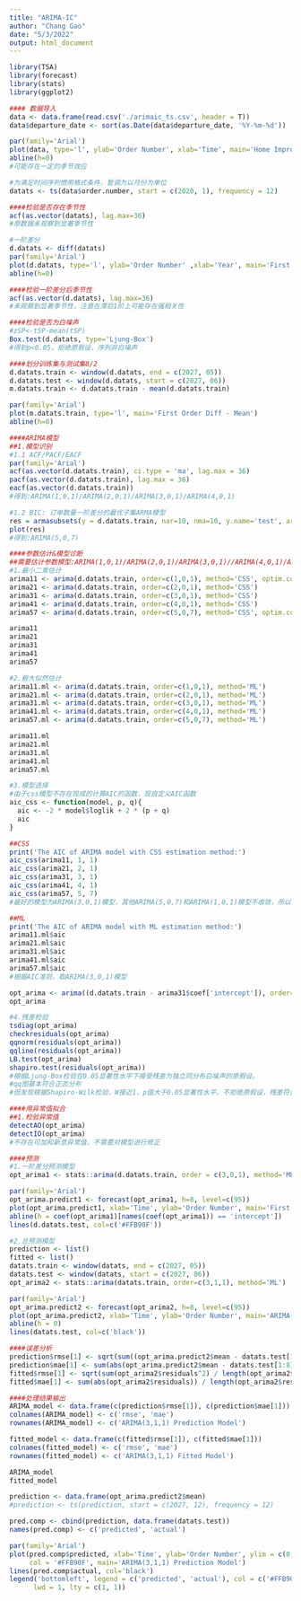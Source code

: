 ```yaml
---
title: "ARIMA-IC"
author: "Chang Gao"
date: "5/3/2022"
output: html_document
---
```


```r
library(TSA)
library(forecast)
library(stats)
library(ggplot2)
```

```r
#### 数据导入
data <- data.frame(read.csv('./arimaic_ts.csv', header = T))
data$departure_date <- sort(as.Date(data$departure_date, '%Y-%m-%d'))

par(family='Arial')
plot(data, type='l', ylab='Order Number', xlab='Time', main='Home Improvement Order Number: 2020-2022')
abline(h=0)
#可能存在一定的季节效应
```

```r
#为满足时间序列惯用格式条件，暂调为以月份为单位
datats <- ts(data$order.number, start = c(2020, 1), frequency = 12)

####检验是否存在季节性
acf(as.vector(datats), lag.max=36)
#原数据未观察到显著季节性
```

```r
#一阶差分
d.datats <- diff(datats)
par(family='Arial')
plot(d.datats, type='l', ylab='Order Number' ,xlab='Year', main='First Order Difference: Order Number')
abline(h=0)
```

```r
####检验一阶差分后季节性
acf(as.vector(d.datats), lag.max=36)
#未观察到显著季节性，注意在滞后1阶上可能存在强相关性
```

```r
####检验是否为白噪声
#zSP<-tSP-mean(tSP)
Box.test(d.datats, type='Ljung-Box')
#得到p<0.05，拒绝原假设，序列非白噪声
```

```r
####划分训练集与测试集8/2
d.datats.train <- window(d.datats, end = c(2027, 05))
d.datats.test <- window(d.datats, start = c(2027, 06))
m.datats.train <- d.datats.train - mean(d.datats.train)

par(family='Arial')
plot(m.datats.train, type='l', main='First Order Diff - Mean')
abline(h=0)
```

```r
####ARIMA模型
##1.模型识别
#1.1 ACF/PACF/EACF
par(family='Arial')
acf(as.vector(d.datats.train), ci.type = 'ma', lag.max = 36)
pacf(as.vector(d.datats.train), lag.max = 36)
eacf(as.vector(d.datats.train))
#得到:ARIMA(1,0,1)/ARIMA(2,0,1)/ARIMA(3,0,1)/ARIMA(4,0,1)

#1.2 BIC: 订单数量一阶差分的最优子集ARMA模型
res = armasubsets(y = d.datats.train, nar=10, nma=10, y.name='test', ar.method='ols')
plot(res)
#得到:ARIMA(5,0,7)
```

```r
####参数估计&模型诊断
##需要估计参数模型:ARIMA(1,0,1)/ARIMA(2,0,1)/ARIMA(3,0,1)//ARIMA(4,0,1)/ARIMA(5,0,7)
#1.最小二乘估计
arima11 <- arima(d.datats.train, order=c(1,0,1), method='CSS', optim.control = list(maxit = 1000))
arima21 <- arima(d.datats.train, order=c(2,0,1), method='CSS') 
arima31 <- arima(d.datats.train, order=c(3,0,1), method='CSS')
arima41 <- arima(d.datats.train, order=c(4,0,1), method='CSS')
arima57 <- arima(d.datats.train, order=c(5,0,7), method='CSS', optim.control = list(maxit = 1000))

arima11
arima21
arima31
arima41
arima57
```

```r
#2.极大似然估计
arima11.ml <- arima(d.datats.train, order=c(1,0,1), method='ML')
arima21.ml <- arima(d.datats.train, order=c(2,0,1), method='ML')
arima31.ml <- arima(d.datats.train, order=c(3,0,1), method='ML')
arima41.ml <- arima(d.datats.train, order=c(4,0,1), method='ML')
arima57.ml <- arima(d.datats.train, order=c(5,0,7), method='ML')

arima11.ml
arima21.ml
arima31.ml
arima41.ml
arima57.ml
```

```r
#3.模型选择
#由于css模型不存在现成的计算AIC的函数，现自定义AIC函数
aic_css <- function(model, p, q){
  aic <- -2 * model$loglik + 2 * (p + q)
  aic
}

##CSS
print('The AIC of ARIMA model with CSS estimation method:')
aic_css(arima11, 1, 1)
aic_css(arima21, 2, 1)
aic_css(arima31, 3, 1)
aic_css(arima41, 4, 1)
aic_css(arima57, 5, 7)
#最好的模型为ARIMA(3,0,1)模型，其他ARIMA(5,0,7)和ARIMA(1,0,1)模型不收敛，所以不考虑

##ML
print('The AIC of ARIMA model with ML estimation method:')
arima11.ml$aic
arima21.ml$aic
arima31.ml$aic
arima41.ml$aic
arima57.ml$aic
#根据AIC准则，取ARIMA(3,0,1)模型
```

```r
opt_arima <- arima((d.datats.train - arima31$coef['intercept']), order=c(3,0,1), method='ML')
opt_arima
```

```r
#4.残差检验
tsdiag(opt_arima)
checkresiduals(opt_arima)
qqnorm(residuals(opt_arima))
qqline(residuals(opt_arima))
LB.test(opt_arima)
shapiro.test(residuals(opt_arima))
#根据Ljung-Box检验在0.05显著性水平下接受残差为独立同分布白噪声的原假设。
#qq图基本符合正态分布
#但发现根据Shapiro-Wilk检验，W接近1，p值大于0.05显著性水平，不拒绝原假设，残差符合标准正态分布，不存在异方差。
```

```r
####用异常值拟合
##1.检验异常值
detectAO(opt_arima)
detectIO(opt_arima)
#不存在可加和新息异常值，不需要对模型进行修正
```

```r
####预测
#1.一阶差分预测模型
opt_arima1 <- stats::arima(d.datats.train, order = c(3,0,1), method='ML')

par(family='Arial')
opt_arima.predict1 <- forecast(opt_arima1, h=8, level=c(95))
plot(opt_arima.predict1, xlab='Time', ylab='Order Number', main='First Order Difference: ARIMA(3,1,1) Prediction Model')
abline(h = coef(opt_arima1)[names(coef(opt_arima1)) == 'intercept'])
lines(d.datats.test, col=c('#FFB90F'))
```

```r
#2.总预测模型
prediction <- list()
fitted <- list()
datats.train <- window(datats, end = c(2027, 05))
datats.test <- window(datats, start = c(2027, 06))
opt_arima2 <- stats::arima(datats.train, order=c(3,1,1), method='ML')

par(family='Arial')
opt_arima.predict2 <- forecast(opt_arima2, h=8, level=c(95))
plot(opt_arima.predict2, xlab='Time', ylab='Order Number', main='ARIMA(3,1,1) Prediction Model')
abline(h = 0)
lines(datats.test, col=c('black'))
```

```r
####误差分析
prediction$rmse[1] <- sqrt(sum((opt_arima.predict2$mean - datats.test[1:8])^2) / length(opt_arima.predict2$mean))
prediction$mae[1] <- sum(abs(opt_arima.predict2$mean - datats.test[1:8])) / length(opt_arima.predict2$mean)
fitted$rmse[1] <- sqrt(sum(opt_arima2$residuals^2) / length(opt_arima2$residuals))
fitted$mae[1] <- sum(abs(opt_arima2$residuals)) / length(opt_arima2$residuals)

####处理结果输出
ARIMA_model <- data.frame(c(prediction$rmse[1]), c(prediction$mae[1]))
colnames(ARIMA_model) <- c('rmse', 'mae')
rownames(ARIMA_model) <- c('ARIMA(3,1,1) Prediction Model')

fitted_model <- data.frame(c(fitted$rmse[1]), c(fitted$mae[1]))
colnames(fitted_model) <- c('rmse', 'mae')
rownames(fitted_model) <- c('ARIMA(3,1,1) Fitted Model')

ARIMA_model
fitted_model
```

```r
prediction <- data.frame(opt_arima.predict2$mean)
#prediction <- ts(prediction, start = c(2027, 12), frequency = 12)

pred.comp <- cbind(prediction, data.frame(datats.test))
names(pred.comp) <- c('predicted', 'actual')

par(family='Arial')
plot(pred.comp$predicted, xlab='Time', ylab='Order Number', ylim = c(0, 15), 
     col = '#FFB90F', main='ARIMA(3,1,1) Prediction Model')
lines(pred.comp$actual, col='black')
legend('bottomleft', legend = c('predicted', 'actual'), col = c('#FFB90F', 'black'), 
      lwd = 1, lty = c(1, 1))
```



